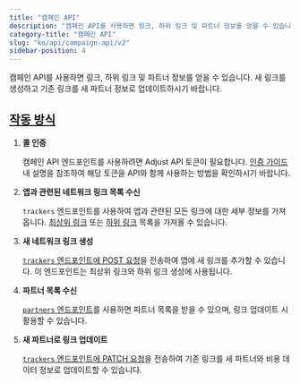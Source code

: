 ```yaml
---
title: "캠페인 API"
description: "캠페인 API를 사용하면 링크, 하위 링크 및 파트너 정보를 얻을 수 있습니다."
category-title: "캠페인 API"
slug: "ko/api/campaign-api/v2"
sidebar-position: 4
---
```


캠페인 API를 사용하면 링크, 하위 링크 및 파트너 정보를 얻을 수 있습니다. 새 링크를 생성하고 기존 링크를 새 파트너 정보로 업데이트하시기 바랍니다.

## [작동 방식](how-it-works)

1. **콜 인증**

   캠페인 API 엔드포인트를 사용하려면 Adjust API 토큰이 필요합니다. [인증 가이드](/en/api/campaign-api/authentication) 내 설명을 참조하여 해당 토큰을 API와 함께 사용하는 방법을 확인하시기 바랍니다.

2. **앱과 관련된 네트워크 링크 목록 수신**

   `trackers` 엔드포인트를 사용하여 앱과 관련된 모든 링크에 대한 세부 정보를 가져옵니다. [최상위 링크](/en/api/campaign-api/get-links) 또는 [하위 링크](/en/api/campaign-api/get-sublinks) 목록을 가져올 수 있습니다.

3. **새 네트워크 링크 생성**

   [`trackers` 엔드포인트에 POST 요청](/en/api/campaign-api/create-link)을 전송하여 앱에 새 링크를 추가할 수 있습니다. 이 엔드포인트는 최상위 링크와 하위 링크 생성에 사용됩니다.

4. **파트너 목록 수신**

   [`partners` 엔드포인트](/en/api/campaign-api/get-partners)를 사용하면 파트너 목록을 받을 수 있으며, 링크 업데이트 시 활용할 수 있습니다.

5. **새 파트너로 링크 업데이트**

   [`trackers` 엔드포인트에 PATCH 요청](/en/api/campaign-api/update-link)을 전송하여 기존 링크를 새 파트너와 비용 데이터 정보로 업데이트할 수 있습니다.
